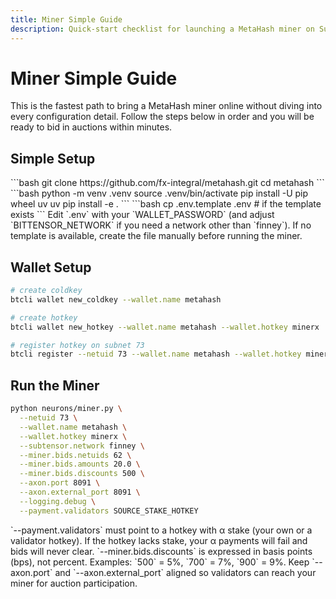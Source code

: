 ```yaml
---
title: Miner Simple Guide
description: Quick-start checklist for launching a MetaHash miner on Subnet 73.
---
```


# Miner Simple Guide

This is the fastest path to bring a MetaHash miner online without diving into every configuration detail. Follow the steps below in order and you will be ready to bid in auctions within minutes.

## Simple Setup

<Steps>
  <Step title="Clone the repository">
    ```bash
    git clone https://github.com/fx-integral/metahash.git
    cd metahash
    ```
  </Step>
  <Step title="Create a Python environment">
    ```bash
    python -m venv .venv
    source .venv/bin/activate
    pip install -U pip wheel uv
    uv pip install -e .
    ```
  </Step>
  <Step title="Prepare environment variables">
    ```bash
    cp .env.template .env  # if the template exists
    ```
    Edit `.env` with your `WALLET_PASSWORD` (and adjust `BITTENSOR_NETWORK` if you need a network other than `finney`). If no template is available, create the file manually before running the miner.
  </Step>
</Steps>

## Wallet Setup

```bash
# create coldkey
btcli wallet new_coldkey --wallet.name metahash

# create hotkey
btcli wallet new_hotkey --wallet.name metahash --wallet.hotkey minerx

# register hotkey on subnet 73
btcli register --netuid 73 --wallet.name metahash --wallet.hotkey minerx
```

## Run the Miner

```bash
python neurons/miner.py \
  --netuid 73 \
  --wallet.name metahash \
  --wallet.hotkey minerx \
  --subtensor.network finney \
  --miner.bids.netuids 62 \
  --miner.bids.amounts 20.0 \
  --miner.bids.discounts 500 \
  --axon.port 8091 \
  --axon.external_port 8091 \
  --logging.debug \
  --payment.validators SOURCE_STAKE_HOTKEY
```

<Warning>
`--payment.validators` must point to a hotkey with α stake (your own or a validator hotkey). If the hotkey lacks stake, your α payments will fail and bids will never clear.
</Warning>

<Warning>
`--miner.bids.discounts` is expressed in basis points (bps), not percent. Examples: `500` = 5%, `700` = 7%, `900` = 9%.
</Warning>

<Note>
Keep `--axon.port` and `--axon.external_port` aligned so validators can reach your miner for auction participation.
</Note>

